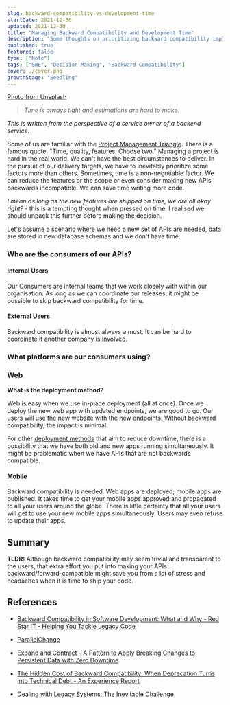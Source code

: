 ```yaml
---
slug: backward-compatibility-vs-development-time
startDate: 2021-12-30
updated: 2021-12-30
title: "Managing Backward Compatibility and Development Time"
description: "Some thoughts on prioritizing backward compatibility implementation and managing development time"
published: true
featured: false
type: ["Note"]
tags: ["SWE", "Decision Making", "Backward Compatibility"]
cover: ./cover.png
growthStage: "Seedling"
---
```


<BasicImage
  src="https://res.cloudinary.com/wtkw/image/upload/v1640969541/waltertengcom/garden/backward-compatibility-vs-development-time/cover_qpsmdz.png"
  alt="cover"
/>

[Photo from Unsplash](https://unsplash.com/photos/yVuRzuqArkg)

> _Time is always tight and estimations are hard to make._

_This is written from the perspective of a service owner of a backend service._

Some of us are familiar with the [Project Management Triangle](https://en.wikipedia.org/wiki/Project_management_triangle). There is a famous quote, "Time, quality, features. Choose two." Managing a project is hard in the real world. We can't have the best circumstances to deliver. In the pursuit of our delivery targets, we have to inevitably prioritize some factors more than others. Sometimes, time is a non-negotiable factor. We can reduce the features or the scope or even consider making new APIs backwards incompatible. We can save time writing more code.

_I mean as long as the new features are shipped on time, we are all okay right?_ - this is a tempting thought when pressed on time. I realised we should unpack this further before making the decision.

Let's assume a scenario where we need a new set of APIs are needed, data are stored in new database schemas and we don't have time.

### Who are the consumers of our APIs?

#### Internal Users

Our Consumers are internal teams that we work closely with within our organisation. As long as we can coordinate our releases, it might be possible to skip backward compatibility for time.

#### External Users

Backward compatibility is almost always a must. It can be hard to coordinate if another company is involved.

### What platforms are our consumers using?

### Web

**What is the deployment method?**

Web is easy when we use in-place deployment (all at once). Once we deploy the new web app with updated endpoints, we are good to go. Our users will use the new website with the new endpoints. Without backward compatibility, the impact is minimal.

For other [deployment methods](https://docs.aws.amazon.com/whitepapers/latest/practicing-continuous-integration-continuous-delivery/deployment-methods.html) that aim to reduce downtime, there is a possibility that we have both old and new apps running simultaneously. It might be problematic when we have APIs that are not backwards compatible.

#### Mobile

Backward compatibility is needed. Web apps are deployed; mobile apps are published. It takes time to get your mobile apps approved and propagated to all your users around the globe. There is little certainty that all your users will get to use your new mobile apps simultaneously. Users may even refuse to update their apps.

## Summary

**TLDR:** Although backward compatibility may seem trivial and transparent to the users, that extra effort you put into making your APIs backward/forward-compatible might save you from a lot of stress and headaches when it is time to ship your code.

## References

- [Backward Compatibility in Software Development: What and Why - Red Star IT - Helping You Tackle Legacy Code](https://www.redstar.be/backward-compatibility-in-software-development-what-and-why/)

- [ParallelChange](https://martinfowler.com/bliki/ParallelChange.html)

- [Expand and Contract - A Pattern to Apply Breaking Changes to Persistent Data with Zero Downtime](https://www.tim-wellhausen.de/papers/ExpandAndContract/ExpandAndContract.html)

- [The Hidden Cost of Backward Compatibility: When Deprecation Turns into Technical Debt - An Experience Report](https://www.diva-portal.org/smash/get/diva2:1485431/FULLTEXT01.pdf)

- [Dealing with Legacy Systems: The Inevitable Challenge](https://blog.gds-gov.tech/dealing-with-legacy-systems-the-inevitable-challenge-99ebf8cb545e?gi=4f7924cd2f70)